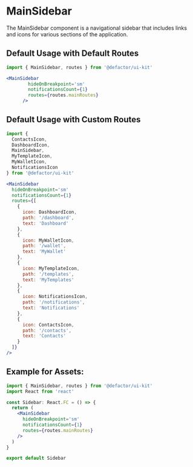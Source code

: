 
<Meta title="V2/MainSidebar/Documentation" component={MainSidebar} />

# MainSidebar

The MainSidebar component is a navigational sidebar that includes links and icons for various sections of the application.

## Default Usage with Default Routes

```jsx
import { MainSidebar, routes } from '@defactor/ui-kit'

<MainSidebar
        hideOnBreakpoint='sm'
        notificationsCount={1}
        routes={routes.mainRoutes}
      />
```

## Default Usage with Custom Routes

```jsx
import {
  ContactsIcon,
  DashboardIcon,
  MainSidebar,
  MyTemplateIcon,
  MyWalletIcon,
  NotificationsIcon
} from '@defactor/ui-kit'

<MainSidebar
  hideOnBreakpoint='sm'
  notificationsCount={1}
  routes={[
    {
      icon: DashboardIcon,
      path: '/dashboard',
      text: 'Dashboard'
    },
    {
      icon: MyWalletIcon,
      path: '/wallet',
      text: 'MyWallet'
    },
    {
      icon: MyTemplateIcon,
      path: '/templates',
      text: 'MyTemplates'
    },
    {
      icon: NotificationsIcon,
      path: '/notifications',
      text: 'Notifications'
    },
    {
      icon: ContactsIcon,
      path: '/contacts',
      text: 'Contacts'
    }
  ]}
/>
```

## Example for Assets:

```jsx
import { MainSidebar, routes } from '@defactor/ui-kit'
import React from 'react'

const Sidebar: React.FC = () => {
  return (
    <MainSidebar
      hideOnBreakpoint='sm'
      notificationsCount={1}
      routes={routes.mainRoutes}
    />
  )
}

export default Sidebar
```